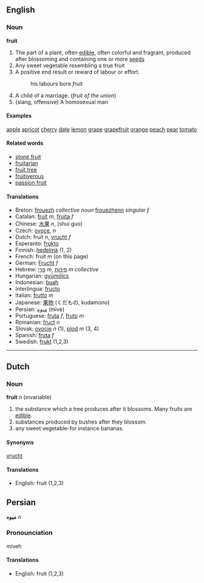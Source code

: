 ==English==
===Noun===
'''fruit'''

#The part of a plant, often [[edible]], often colorful and fragrant, produced after blossoming and containing one or more [[seed]]s
#Any sweet vegetable resembling a true fruit
#A positive end result or reward of labour or effort.
#:his labours bore ''fruit''
#A child of a marriage. (''fruit of the union'')
#(slang, offensive) A homosexual man

====Examples====
[[Apple|apple]]
[[apricot]]
[[cherry]]
[[date]]
[[lemon]]
[[grape]]
[[grapefruit]]
[[orange]]
[[peach]]
[[pear]]
[[tomato]]

====Related words====
*[[stone fruit]]
*[[fruitarian]]
*[[fruit tree]]
*[[fruitiverous]]
*[[passion fruit]]

====Translations====
*Breton: [[frouezh]] ''collective noun'' [[frouezhenn]] ''singular f''
*Catalan: [[fruit]] ''m'', [[fruita]] ''f''
*Chinese: [[水果]] ''n'', (shui guo) 
*Czech: [[ovoce]], ''n''
*Dutch: fruit ''n'', [[vrucht]] ''f''
*Esperanto: [[frukto]]
*Finnish: [[hedelmä]] (1, 2)
*French: fruit ''m'' (on this page)
*German: [[Frucht]] ''f''
*Hebrew: [[פרי]] ''m'', [[פירות]] ''m collective''
*Hungarian: [[gyümölcs]]
*Indonesian: [[buah]]
*Interlingua: [[fructo]]
*Italian: [[frutto]] ''m''
*Japanese: [[果物]] (くだもの, kudamono)
*Persian: [[میوه]] (mive)
*Portuguese: [[fruta]] ''f'', [[fruto]] ''m''
*Romanian: [[fruct]] ''n''
*Slovak: [[ovocie]] ''n'' (1), [[plod]] ''m'' (3, 4)
*Spanish: [[fruta]] ''f''
*Swedish: [[frukt]] (1,2,3)

----

==Dutch==
===Noun===
'''fruit''' ''n'' (invariable)

#the substance which a tree produces after it blossoms. Many fruits are [[edible]].
#substances produced by bushes after they blossom.
#any sweet vegetable-for instance bananas.

====Synonyms====
[[vrucht]]

====Translations====
* English: fruit (1,2,3)

==Persian==
'''میوه''' ''n'' 

===Pronounciation===
miveh

====Translations====
* English: fruit (1,2,3)